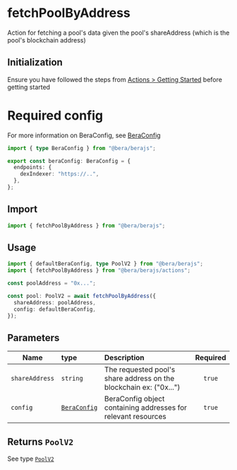 # fetchPoolByAddress

Action for fetching a pool's data given the pool's shareAddress (which is the pool's blockchain address)

## Initialization

Ensure you have followed the steps from [Actions > Getting Started](/actions/getting-started) before getting started

# Required config

For more information on BeraConfig, see [BeraConfig](/bera-config/)

```ts twoslash
import { type BeraConfig } from "@bera/berajs";

export const beraConfig: BeraConfig = {
  endpoints: {
    dexIndexer: "https://..",
  },
};
```

## Import

```ts
import { fetchPoolByAddress } from "@bera/berajs";
```

## Usage

```ts
import { defaultBeraConfig, type PoolV2 } from "@bera/berajs";
import { fetchPoolByAddress } from "@bera/berajs/actions";

const poolAddress = "0x...";

const pool: PoolV2 = await fetchPoolByAddress({
  shareAddress: poolAddress,
  config: defaultBeraConfig,
});
```

## Parameters

| Name           | type                              | Description                                                        | Required |
| -------------- | :-------------------------------- | :----------------------------------------------------------------- | :------: |
| `shareAddress` | `string`                          | The requested pool's share address on the blockchain ex: ("0x...") |  `true`  |
| `config`       | [`BeraConfig`](/types/BeraConfig) | BeraConfig object containing addresses for relevant resources      |  `true`  |

## Returns `PoolV2`

See type [`PoolV2`](/types/PoolV2)
